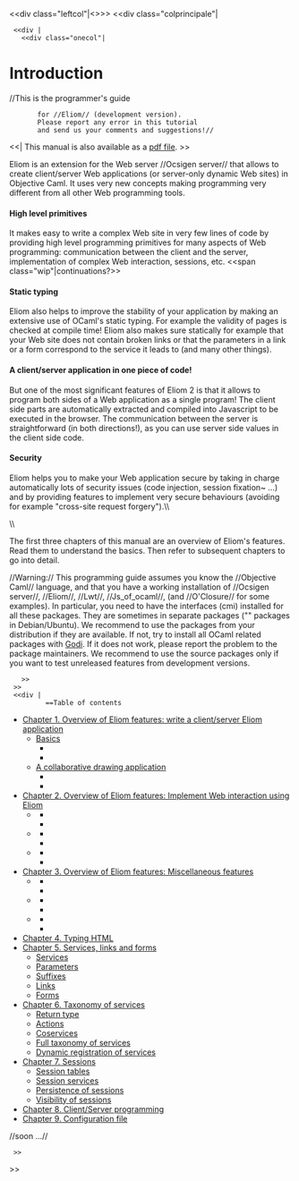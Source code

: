 <<div class="leftcol"|<<leftcoldoc version="dev">>>>
<<div class="colprincipale"|
  <<div |
    <<div class="onecol"|
= Introduction=


//This is the programmer's guide
        for //Eliom// (development version).
        Please report any error in this tutorial
        and send us your comments and suggestions!//

<<|
This manual is also available as a [[site:eliom-1.1.0.pdf|pdf file]].
>>            

            
Eliom is an extension for the Web server //Ocsigen server//
that allows to create client/server Web applications (or server-only dynamic Web sites) in Objective Caml.
It uses very new concepts making programming very different
from all other Web programming tools.

==== High level primitives ====
It makes easy to write a complex Web site in very few lines of code by providing high level programming primitives for many aspects of Web programming: communication between the client and the server, implementation of complex Web interaction, sessions, etc.
<<span class="wip"|continuations?>>

==== Static typing ====
Eliom also helps to improve the stability of your application by  making an extensive use of OCaml's static typing. For example the validity of pages is checked at compile time! Eliom also makes sure statically for example that your Web site does not contain broken links or that the parameters in a link or a form correspond to the service it leads to (and many other things).

==== A client/server application in one piece of code! ====
But one of the most significant features of Eliom 2 is that it allows to program both sides of a Web application as a single program! The client side parts are automatically extracted and compiled into Javascript to be executed in the browser. The communication between the server is straightforward (in both directions!), as you can use server side values in the client side code.

==== Security ====
Eliom helps you to make your Web application secure by taking in charge automatically lots of security issues (code injection, session fixation~ ...) and by providing features to implement very secure behaviours (avoiding for example "cross-site request forgery").\\

\\

The first three chapters of this manual are an overview of Eliom's features. Read them to understand the basics. Then refer to subsequent chapters to go into detail.

//Warning:// This programming guide assumes you know the
//Objective Caml// language, and that you have a working installation of //Ocsigen server//, //Eliom//, //Lwt//, //Js_of_ocaml//, (and //O'Closure// for some examples). In particular, you need to have the interfaces (cmi) installed for all these packages. They are sometimes in separate packages ("{{{-dev}}}" packages in Debian/Ubuntu). We recommend to use the packages from your distribution if they are available. If not, try to install all OCaml related packages with [[http://godi.camlcity.org|Godi]]. If it does not work, please report the problem to the package maintainers. We recommend to use the source packages only if you want to test unreleased features from development versions.
            
    
    >>
  >>
  <<div |
          ==Table of contents
*[[manual/dev/quickstart1|Chapter 1. Overview of Eliom features: write a client/server Eliom application]]
**[[manual/dev/quickstart1#basics|Basics]]
***
***
**[[manual/dev/quickstart1#graffiti|A collaborative drawing application]]
***
***
*[[manual/dev/quickstart2|Chapter 2. Overview of Eliom features: Implement Web interaction using Eliom]]
**[[manual/dev/quickstart2#|]]
***
***
**[[manual/dev/quickstart2#|]]
***
***
**[[manual/dev/quickstart2#|]]
***
***
*[[manual/dev/quickstart3|Chapter 3. Overview of Eliom features: Miscellaneous features]]
**[[manual/dev/quickstart3#|]]
***
***
**[[manual/dev/quickstart3#|]]
***
***
**[[manual/dev/quickstart3#|]]
***
***
*[[manual/dev/html|Chapter 4. Typing HTML]]
*[[manual/dev/basics|Chapter 5. Services, links and forms]]
**[[manual/dev/basics#services|Services]]
**[[manual/dev/basics#parameters|Parameters]]
**[[manual/dev/basics#suffixes|Suffixes]]
**[[manual/dev/basics#links|Links]]
**[[manual/dev/basics#forms|Forms]]
*[[manual/dev/services|Chapter 6. Taxonomy of services]]
**[[manual/dev/services#eliom_predefmod|Return type]]
**[[manual/dev/services#actions|Actions]]
**[[manual/dev/services#coservices|Coservices]]
**[[manual/dev/services#taxonomy|Full taxonomy of services]]
**[[manual/dev/services#continuations|Dynamic registration of services]]
*[[manual/dev/sessions|Chapter 7. Sessions]]
**[[manual/dev/sessions#sessiondata|Session tables]]
**[[manual/dev/sessions#sessionservices|Session services]]
**[[manual/dev/sessions#persistence|Persistence of sessions]]
**[[manual/dev/sessions#visibility|Visibility of sessions]]
*[[manual/dev/client-server|Chapter 8. Client/Server programming]]
*[[manual/dev/config|Chapter 9. Configuration file]]

//soon ...//        
  >>
>>
